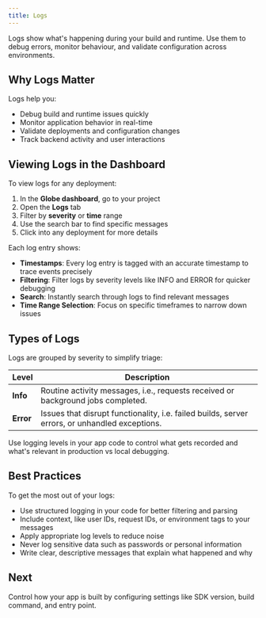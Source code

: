 ```yaml
---
title: Logs
---
```


Logs show what's happening during your build and runtime. Use them to debug errors, monitor behaviour, and validate configuration across environments.

## Why Logs Matter

Logs help you:

- Debug build and runtime issues quickly
- Monitor application behavior in real-time
- Validate deployments and configuration changes
- Track backend activity and user interactions

## Viewing Logs in the Dashboard

To view logs for any deployment:

1. In the **Globe dashboard**, go to your project
2. Open the **Logs** tab
3. Filter by **severity** or **time** range
4. Use the search bar to find specific messages
5. Click into any deployment for more details

Each log entry shows:

- **Timestamps**: Every log entry is tagged with an accurate timestamp to trace events precisely
- **Filtering**: Filter logs by severity levels like INFO and ERROR for quicker debugging
- **Search**: Instantly search through logs to find relevant messages
- **Time Range Selection**: Focus on specific timeframes to narrow down issues

## Types of Logs

Logs are grouped by severity to simplify triage:

| **Level** | **Description**                                                                                |
| --------- | ---------------------------------------------------------------------------------------------- |
| **Info**  | Routine activity messages, i.e., requests received or background jobs completed.               |
| **Error** | Issues that disrupt functionality, i.e. failed builds, server errors, or unhandled exceptions. |

Use logging levels in your app code to control what gets recorded and what's relevant in production vs local debugging.

## Best Practices

To get the most out of your logs:

- Use structured logging in your code for better filtering and parsing
- Include context, like user IDs, request IDs, or environment tags to your messages
- Apply appropriate log levels to reduce noise
- Never log sensitive data such as passwords or personal information
- Write clear, descriptive messages that explain what happened and why

## Next

Control how your app is built by configuring settings like SDK version, build command, and entry point.
